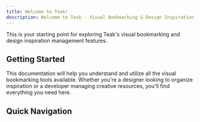 ```yaml
---
title: Welcome to Teak!
description: Welcome to Teak - Visual Bookmarking & Design Inspiration Manager
---
```


This is your starting point for exploring Teak's visual bookmarking and design inspiration management features.

## Getting Started

This documentation will help you understand and utilize all the visual bookmarking tools available. Whether you're a designer looking to organize inspiration or a developer managing creative resources, you'll find everything you need here.

## Quick Navigation

<Cards>
  <Card title="Development Guide" href="/docs/development" />
  <Card title="Features" href="/docs/features" />
  <Card title="Environment Settings" href="/docs/environment-settings" />
  <Card title="Privacy Policy" href="/docs/privacy-policy" />
</Cards>